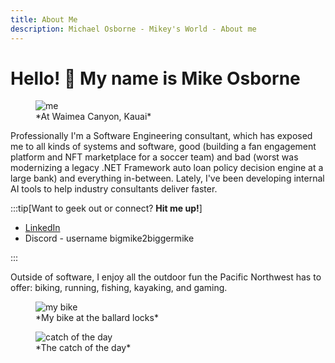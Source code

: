 ```yaml
---
title: About Me
description: Michael Osborne - Mikey's World - About me
---
```


# Hello! 👋 My name is Mike Osborne

<div style={{ display: 'flex', justifyContent: 'center' }}>
<figure style={{ width: '50%' }}>
<img src="/img/me.jpg" alt="me" />
<figcaption style={{ textAlign: 'center' }}>*At Waimea Canyon, Kauai*</figcaption>
</figure>
</div>

Professionally I'm a Software Engineering consultant, which has exposed me to all kinds of systems and software, good (building a fan engagement platform and NFT marketplace for a soccer team) and bad (worst was modernizing a legacy .NET Framework auto loan policy decision engine at a large bank) and everything in-between. Lately, I've been developing internal AI tools to help industry consultants deliver faster.

:::tip[Want to geek out or connect? **Hit me up!**]

- [LinkedIn](https://www.linkedin.com/in/michael-osborne-cs/)
- Discord - username bigmike2biggermike

:::

Outside of software, I enjoy all the outdoor fun the Pacific Northwest has to offer: biking, running, fishing, kayaking, and gaming.

<div style={{ display: 'flex', flexWrap: 'wrap', justifyContent: 'center' }}>
<figure style={{ width: '30%' }}>
<img src="/img/bike.jpg" alt="my bike" />
<figcaption style={{ textAlign: 'center' }}>*My bike at the ballard locks*</figcaption>
</figure>
<figure style={{ width: '30%' }}>
<img src="/img/catch-of-the-day.jpg" alt="catch of the day" />
<figcaption style={{ textAlign: 'center' }}>*The catch of the day*</figcaption>
</figure>
</div>
